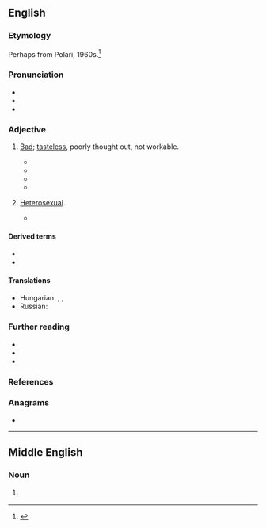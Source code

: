 {{also|Naff}}
==English==

===Etymology===
Perhaps from Polari, 1960s.<ref>{{R:Etymonline}}</ref>

===Pronunciation===
* {{IPA|en|/næf/}}
* {{audio|en|En-au-naff.ogg|Audio (AU)}}
* {{rhymes|en|æf|s=1}}

===Adjective===
{{en-adj|er}}

# {{lb|en|Britain|colloquial|Polari}} [[bad|Bad]]; [[tasteless]],  poorly thought out, not workable.
#: {{ux|en|That tie is a bit '''naff''', don’t you think?}}
#: {{ux|en|That’s a really '''naff''' example.}}
#* {{quote-book|en|author=Robert Llewellyn|title=The Man on Platform Five|year=1998|publisher=Hodder & Stoughton|location=London|page=291|pageurl=https://archive.org/details/manonplatformfiv0000llew_t7q0/page/291/mode/1up|isbn=978-0-340-70789-0|passage=She was an ordinary woman in her dress style; she didn't wear a leather bodice or '''naff''' over-knee plastic spiky-heeled boots.}}
#* {{quote-av|en|role=XXXX|actor=Daniel Craig|year=2004|writer={{w|J. J. Connolly}}|title=Layer Cake|passage=I mean ten years ago a bit of charlie was for pop stars or a celebrities birthday bash. It was demonized by Daily Mail Readers getting drunk in '''naff''' wine bars.}}
#* {{quote-book|author=Simon Doonan|en|title=Gay men don't get fat|year=2012|publisher=Blue Rider Press|location=New York|page=206|pageurl=https://archive.org/details/gaymendontgetfat0000doon_w2y3/page/206/mode/1up|isbn=978-0-399-15873-5|passage=Remember, “tacky” means “cheap or glitzy”, whereas “naff” is about stylistic shortcomings which are horrifyingly average and pathetically ordinary. ''The Jersey Shore'' is tacky, but ''The Bachelor'' is '''naff'''.}}
#* {{quote-web|en|url=http://www.theguardian.com/commentisfree/2019/feb/23/amy-winehouse-hologram-tour-cancelled|title=Amy Winehouse could belt out a tune – her naff hologram can’t|author=Barbara Ellen|date=2019-02-24|work=The Guardian|passage= A mere seven years after her tragic death, isn’t it grim and tasteless to send her hologram off on some '''naff''' tour?}}
# {{lb|en|Polari}} [[heterosexual|Heterosexual]].
#* {{quote-book
|en
|year=2004
|first=Pip|last=Granger
|title=Trouble In Paradise
|passage=The omie was a veritable donkey beneath the waistband, darlings.  A donkey!  No wonder your boss-palone is so smitten. I've seen my share, dollies, but this old omiepalone was shaken to the core.  Such a terrible waste on a '''naff''' bloke.
}}

====Derived terms====
* {{l|en|naff all}}
* {{l|en|naff off}}

====Translations====
{{trans-top|in poor taste, not workable}}
{{trans-mid}}
* Hungarian: {{t+|hu|ciki}}, {{t|hu|cikis}}, {{t+|hu|gáz}}
* Russian: {{t+|ru|отстойный}}
{{trans-bottom}}

===Further reading===
* {{R:Lexico}}
* {{R:Merriam-Webster}}
* {{R:OneLook}}

===References===
<references/>

===Anagrams===
* {{anagrams|en|a=affn|FNAF|FNaF}}

----

==Middle English==

===Noun===
{{head|enm|noun}}

# {{tlb|enm|Northern ME}} {{alt form|enm|nave}}